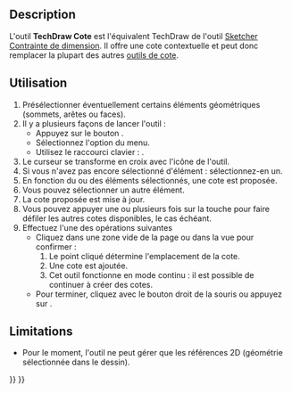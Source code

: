 <languages/>

{{Docnav/fr
|[[TechDraw_StackDown/fr|Empiler vers le bas]]
|[[TechDraw_LengthDimension/fr|Cote de longueur]]
|[[TechDraw_Workbench/fr|Atelier TechDraw]]
|IconL=TechDraw_StackDown.svg
|IconR=TechDraw_LengthDimension.svg
|IconC=Workbench_TechDraw.svg
}}

{{GuiCommand/fr
|Name=TechDraw Dimension
|Name/fr=TechDraw Cote
|MenuLocation=TechDraw → Cotes → Insérer une cote
|Workbenches=[[TechDraw_Workbench/fr|TechDraw]]
|Shortcut={{KEY|D}}
|Version=1.0
|SeeAlso=
}}

==Description==

L'outil '''TechDraw Cote''' est l'équivalent TechDraw de l'outil [[Sketcher_Dimension/fr|Sketcher Contrainte de dimension]]. Il offre une cote contextuelle et peut donc remplacer la plupart des autres [[TechDraw_Workbench/fr#Cotes|outils de cote]].

<span id="Usage"></span>
==Utilisation==

# Présélectionner éventuellement certains éléments géométriques (sommets, arêtes ou faces).
# Il y a plusieurs façons de lancer l'outil :
#* Appuyez sur le bouton {{Button|[[Image:TechDraw_Dimension.svg|16px]] [[TechDraw_Dimension/fr|Insérer une cote]]}}.
#* Sélectionnez l'option {{MenuCommand|TechDraw → Cotes → [[Image:TechDraw_Dimension.svg|16px]] Insérer une cote}} du menu.
#* Utilisez le raccourci clavier : {{KEY|D}}.
# Le curseur se transforme en croix avec l'icône de l'outil.
# Si vous n'avez pas encore sélectionné d'élément : sélectionnez-en un.
# En fonction du ou des éléments sélectionnés, une cote est proposée.
# Vous pouvez sélectionner un autre élément.
# La cote proposée est mise à jour.
# Vous pouvez appuyer une ou plusieurs fois sur la touche {{KEY|M}} pour faire défiler les autres cotes disponibles, le cas échéant.
# Effectuez l'une des opérations suivantes
#* Cliquez dans une zone vide de la page ou dans la vue pour confirmer :
#*# Le point cliqué détermine l'emplacement de la cote.
#*# Une cote est ajoutée.
#*# Cet outil fonctionne en mode continu : il est possible de continuer à créer des cotes.
#* Pour terminer, cliquez avec le bouton droit de la souris ou appuyez sur {{KEY|Échap}}.

<span id="Limitations"></span>
==Limitations==

* Pour le moment, l'outil ne peut gérer que les références 2D (géométrie sélectionnée dans le dessin).


{{Docnav/fr
|[[TechDraw_StackDown/fr|Empiler vers le bas]]
|[[TechDraw_LengthDimension/fr|Cote de longueur]]
|[[TechDraw_Workbench/fr|Atelier TechDraw]]
|IconL=TechDraw_StackDown.svg
|IconR=TechDraw_LengthDimension.svg
|IconC=Workbench_TechDraw.svg
}}

{{TechDraw_Tools_navi{{#translation:}}}}
{{Userdocnavi{{#translation:}}}}